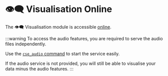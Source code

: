 # 👁️‍🗨️ Visualisation Online

The 👁️‍🗨️ Visualisation module is accessible
[online](https://sound-scape-explorer.github.io/coral-sound-explorer/).

:::warning
To access the audio features, you are required to serve the audio files
independently.

Use the [`cse_audio` command](../../modules/visualisation/getting-started/#-cse_audio-command) to start the service easily.

If the audio service is not provided, you will still be able to visualise your data minus the audio features.
:::
